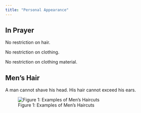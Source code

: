 ```yaml
---
title: "Personal Appearance"
---
```


## In Prayer

No restriction on hair.

No restriction on clothing.

No restriction on clothing material.

## Men's Hair

A man cannot shave his head. His hair cannot exceed his ears.

![Figure 1: Examples of Men's Haircuts](images/Aqdas Haircut.png){fig-align="center"}

